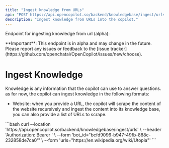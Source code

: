 ```yaml
---
title: "Ingest knowledge from URLs"
api: "POST https://api.opencopilot.so/backend/knowledgebase/ingest/urls"
description: "Ingest knowledge from URLs into the copilot."
---
```


Endpoint for ingesting knowledge from url (alpha):

<Warning>
**Important**: This endpoint is in alpha and may change in the future. Please report any issues or feedback to the [issue tracker](https://github.com/openchatai/OpenCopilot/issues/new/choose).
</Warning>


# Ingest Knowledge
Knowledge is any information that the copilot can use to answer questions. as for now, the copilot can ingest knowledge in the following formats:

- Website: when you provide a URL, the copilot will scrape the content of the website recursively and ingest the content into its knowledge base, you can also provide a list of URLs to scrape.

<RequestExample>
```bash
curl --location 'https://api.opencopilot.so/backend/knowledgebase/ingest/urls' \
--header 'Authorization: Bearer <token>' \
--form 'bot_id="bcfd9096-b947-49fb-888c-232858de7ca0"' \
--form 'urls="https://en.wikipedia.org/wiki/Utopia"'
```
</RequestExample>